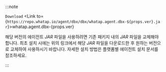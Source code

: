:::note 

<code class='my'>Download</code>&nbsp;<Link to={`https://repo.whatap.io/agent/dbx/dbx/whatap.agent.dbx-${props.ver}.jar`}>whatap.agent.dbx-{props.ver}</Link>

해당 버전의 에이전트 *JAR* 파일을 사용하려면 기존 패키지 내의 *JAR* 파일을 교체해야 합니다. 최초 설치 시에는 위의 링크에서 해당 *JAR* 파일을 다운로드한 후 원하는 버전으로 교체하여 사용하시기 바랍니다. 자세한 설치 방법은 플랫폼별 에이전트 설치 문서를 참조하세요.

:::